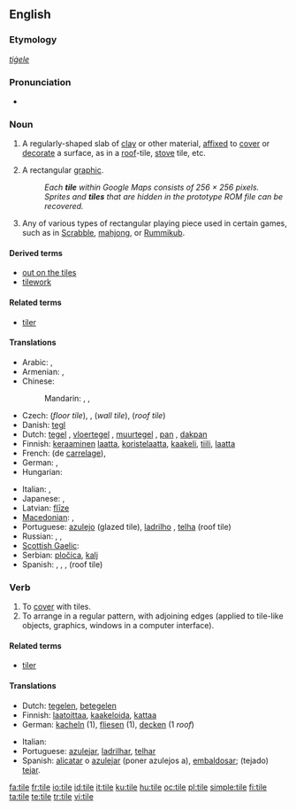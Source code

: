 {{wikipedia|dab=tile (disambiguation)|tile}}
{{wikipedia}}
==English==

===Etymology===
{{etyl|ang}} ''[[tiġele]]''

===Pronunciation===
* {{rhymes|aɪl}}

===Noun===
{{en-noun}}

# A regularly-shaped slab of [[clay]] or other material, [[affixed]] to [[cover]] or [[decorate]] a surface, as in a [[roof]]-tile, [[stove]] tile, etc.
# {{computing}} A rectangular [[graphic]].
#: ''Each '''tile''' within Google Maps consists of 256 &times; 256 pixels.''
#: ''Sprites and '''tiles''' that are hidden in the prototype ROM file can be recovered.''
# Any of various types of rectangular playing piece used in certain games, such as in [[Scrabble]], [[mahjong]], or [[Rummikub]].

====Derived terms====
* [[out on the tiles]]
* [[tilework]]

====Related terms====
* [[tiler]]

====Translations====
{{trans-top|mostly rectangular shaped sheet of ceramic or fired clay to cover surfaces}}
* Arabic: {{t|ar|قرميدة|f|tr=qirmiida|sc=Arab}},  {{qualifier|collective}} {{t|ar|قرميد|tr=qirmiid|sc=Arab}}
* Armenian: {{t-|hy|կղմինդր|tr=kġmindr|sc=Armn|xs=Armenian}}, {{t|hy|հախճասալ|tr=haxč̣asal|sc=Armn|xs=Armenian}}
* Chinese:
*: Mandarin: {{t|zh|瓦|tr=wǎ|sc=Hani}},  {{t|zh|磚瓦|sc=Hani}},  {{t|zh|砖瓦|tr=zhuānwǎ|sc=Hani}}
* Czech: {{t-|cs|dlaždice|f}} (''floor tile''), {{t-|cs|kachle|f}}, {{t-|cs|obkladačka|f}} (''wall tile''), {{t-|cs|taška|f}} (''roof tile'')
* Danish: [[tegl]] {{c}}
* Dutch: [[tegel]] {{m}}, [[vloertegel]] {{f}}, [[muurtegel]] {{m}}, [[pan]] {{f}}, [[dakpan]] {{f}}
* Finnish: [[keraaminen]] [[laatta]], [[koristelaatta]], [[kaakeli]], [[tiili]], [[laatta]]
* French: {{t|fr|carreau|m}} (de [[carrelage]]),  {{t|fr|tuile|f}} 
* German: {{t-|de|Kachel|f}}, {{t+|de|Fliese|f}}
* Hungarian: {{t+|hu|cserép}}
{{trans-mid}}
* Italian: {{t-|it|piastrella|f}}, {{t-|it|tegola|f}}
* Japanese: {{t|ja|タイル|tr=tairu|sc=Jpan}},  {{qualifier|roof tile}} {{t|ja|瓦|tr=かわら, kawara|sc=Jpan}}
* Latvian: [[flīze]] {{f}}
* [[Macedonian]]: {{qualifier|floor and wall tile}} {{t|mk|плочка|f|tr=plóčka|sc=Cyrl|xs=Macedonian}},  {{qualifier|roof tile}} {{t|mk|ќерамида|tr=ḱerámida|sc=Cyrl|xs=Macedonian}}
* Portuguese: [[azulejo]] {{m}} (glazed tile), [[ladrilho]] {{m}}, [[telha]] {{f}} (roof tile)
* Russian: {{t|ru|плитка|f|tr=plítka|sc=Cyrl}}, {{qualifier|glazed tile}}  {{t|ru|кафель|m|tr=káfel'|sc=Cyrl}},  {{qualifier|roof tile}} {{t|ru|черепица|f|tr=čerepíca|sc=Cyrl}}
* [[Scottish Gaelic]]: {{t-|gd|leacag|f|xs=Scottish Gaelic}}
* Serbian: [[pločica]], [[kalj]]
* Spanish: {{qualifier|glazed tile}} {{t|es|azulejo|m}}, {{t|es|alicatado|m}}, {{qualifier|floor tile}} {{t|es|baldosa|f}}, {{t|es|teja|f}} (roof tile)
{{trans-bottom}}

===Verb===
{{en-verb|tiles|tiling|tiled}}

# To [[cover]] with tiles.
# To arrange in a regular pattern, with adjoining edges (applied to tile-like objects, graphics, windows in a computer interface).

====Related terms====
* [[tiler]]

====Translations====
{{trans-top|to cover with tiles}}
* Dutch: [[tegelen]], [[betegelen]]
* Finnish: [[laatoittaa]], [[kaakeloida]], [[kattaa]]
* German: [[kacheln]] (1), [[fliesen]] (1), [[decken]] (1 ''roof'')
{{trans-mid}}
* Italian: {{t-|it|piastrellare}}
* Portuguese: [[azulejar]], [[ladrilhar]], [[telhar]]
* Spanish: [[alicatar]] o [[azulejar]] (poner azulejos a), [[embaldosar]]; (tejado) [[tejar]].
{{trans-bottom}}

[[fa:tile]]
[[fr:tile]]
[[io:tile]]
[[id:tile]]
[[it:tile]]
[[ku:tile]]
[[hu:tile]]
[[oc:tile]]
[[pl:tile]]
[[simple:tile]]
[[fi:tile]]
[[ta:tile]]
[[te:tile]]
[[tr:tile]]
[[vi:tile]]